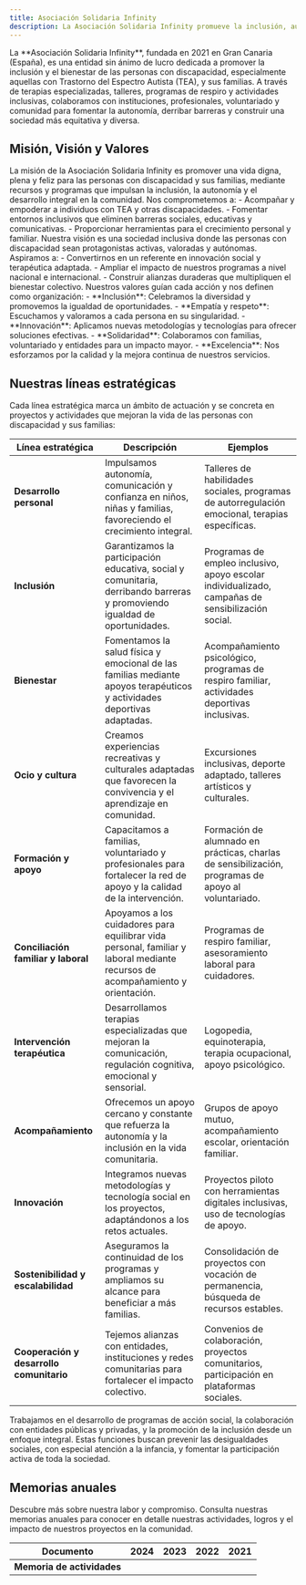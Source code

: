 ```yaml
---
title: Asociación Solidaria Infinity
description: La Asociación Solidaria Infinity promueve la inclusión, autonomía y bienestar de personas con discapacidad y sus familias en Gran Canaria, a través de programas terapéuticos, sociales y formativos.
---
```



<Aside type="note" title="Apoyo a personas con discapacidad y sus familias">
La **Asociación Solidaria Infinity**, fundada en 2021 en Gran Canaria (España), es una entidad sin ánimo de lucro dedicada a promover la inclusión y el bienestar de las personas con discapacidad, especialmente aquellas con Trastorno del Espectro Autista (TEA), y sus familias. A través de terapias especializadas, talleres, programas de respiro y actividades inclusivas, colaboramos con instituciones, profesionales, voluntariado y comunidad para fomentar la autonomía, derribar barreras y construir una sociedad más equitativa y diversa.
</Aside>

## Misión, Visión y Valores

<Tabs>
  <TabItem label="Misión">
    La misión de la Asociación Solidaria Infinity es promover una vida digna, plena y feliz para las personas con discapacidad y sus familias, mediante recursos y programas que impulsan la inclusión, la autonomía y el desarrollo integral en la comunidad. Nos comprometemos a:
    - Acompañar y empoderar a individuos con TEA y otras discapacidades.  
    - Fomentar entornos inclusivos que eliminen barreras sociales, educativas y comunicativas.  
    - Proporcionar herramientas para el crecimiento personal y familiar.  
  </TabItem>
  <TabItem label="Visión">
    Nuestra visión es una sociedad inclusiva donde las personas con discapacidad sean protagonistas activas, valoradas y autónomas. Aspiramos a:
    - Convertirnos en un referente en innovación social y terapéutica adaptada.  
    - Ampliar el impacto de nuestros programas a nivel nacional e internacional.  
    - Construir alianzas duraderas que multipliquen el bienestar colectivo.  
  </TabItem>
  <TabItem label="Valores">
    Nuestros valores guían cada acción y nos definen como organización:
    - **Inclusión**: Celebramos la diversidad y promovemos la igualdad de oportunidades.  
    - **Empatía y respeto**: Escuchamos y valoramos a cada persona en su singularidad.  
    - **Innovación**: Aplicamos nuevas metodologías y tecnologías para ofrecer soluciones efectivas.  
    - **Solidaridad**: Colaboramos con familias, voluntariado y entidades para un impacto mayor.  
    - **Excelencia**: Nos esforzamos por la calidad y la mejora continua de nuestros servicios.  
  </TabItem>
</Tabs>

## Nuestras líneas estratégicas

Cada línea estratégica marca un ámbito de actuación y se concreta en proyectos y actividades que mejoran la vida de las personas con discapacidad y sus familias:

| Línea estratégica | Descripción | Ejemplos |
|-------------------|-------------|----------|
| **Desarrollo personal** | Impulsamos autonomía, comunicación y confianza en niños, niñas y familias, favoreciendo el crecimiento integral. | Talleres de habilidades sociales, programas de autorregulación emocional, terapias específicas. |
| **Inclusión** | Garantizamos la participación educativa, social y comunitaria, derribando barreras y promoviendo igualdad de oportunidades. | Programas de empleo inclusivo, apoyo escolar individualizado, campañas de sensibilización social. |
| **Bienestar** | Fomentamos la salud física y emocional de las familias mediante apoyos terapéuticos y actividades deportivas adaptadas. | Acompañamiento psicológico, programas de respiro familiar, actividades deportivas inclusivas. |
| **Ocio y cultura** | Creamos experiencias recreativas y culturales adaptadas que favorecen la convivencia y el aprendizaje en comunidad. | Excursiones inclusivas, deporte adaptado, talleres artísticos y culturales. |
| **Formación y apoyo** | Capacitamos a familias, voluntariado y profesionales para fortalecer la red de apoyo y la calidad de la intervención. | Formación de alumnado en prácticas, charlas de sensibilización, programas de apoyo al voluntariado. |
| **Conciliación familiar y laboral** | Apoyamos a los cuidadores para equilibrar vida personal, familiar y laboral mediante recursos de acompañamiento y orientación. | Programas de respiro familiar, asesoramiento laboral para cuidadores. |
| **Intervención terapéutica** | Desarrollamos terapias especializadas que mejoran la comunicación, regulación cognitiva, emocional y sensorial. | Logopedia, equinoterapia, terapia ocupacional, apoyo psicológico. |
| **Acompañamiento** | Ofrecemos un apoyo cercano y constante que refuerza la autonomía y la inclusión en la vida comunitaria. | Grupos de apoyo mutuo, acompañamiento escolar, orientación familiar. |
| **Innovación** | Integramos nuevas metodologías y tecnología social en los proyectos, adaptándonos a los retos actuales. | Proyectos piloto con herramientas digitales inclusivas, uso de tecnologías de apoyo. |
| **Sostenibilidad y escalabilidad** | Aseguramos la continuidad de los programas y ampliamos su alcance para beneficiar a más familias. | Consolidación de proyectos con vocación de permanencia, búsqueda de recursos estables. |
| **Cooperación y desarrollo comunitario** | Tejemos alianzas con entidades, instituciones y redes comunitarias para fortalecer el impacto colectivo. | Convenios de colaboración, proyectos comunitarios, participación en plataformas sociales. |

<Aside type="tip" title="Funciones en inclusión social">
Trabajamos en el desarrollo de programas de acción social, la colaboración con entidades públicas y privadas, y la promoción de la inclusión desde un enfoque integral. Estas funciones buscan prevenir las desigualdades sociales, con especial atención a la infancia, y fomentar la participación activa de toda la sociedad.
</Aside>

## Memorias anuales

Descubre más sobre nuestra labor y compromiso. Consulta nuestras memorias anuales para conocer en detalle nuestras actividades, logros y el impacto de nuestros proyectos en la comunidad.

| Documento | 2024 | 2023 | 2022 | 2021 |
|------------|------|------|------|------|
| **Memoria de actividades** | <DocLink ref="2024_memoria_anual" text="Memoria 2024" /> | <DocLink ref="35" text="Memoria 2023" /> | <DocLink ref="34" text="Memoria 2022" /> | <DocLink ref="404" text="No disponible" /> |
